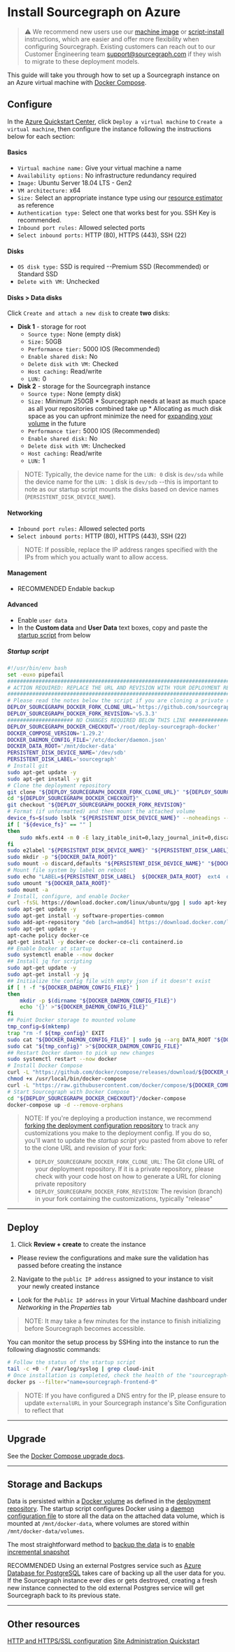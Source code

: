 # Install Sourcegraph on Azure

> ⚠️ We recommend new users use our [machine image](/admin/deploy/machine-images/index) or [script-install](/admin/deploy/single-node/script) instructions, which are easier and offer more flexibility when configuring Sourcegraph. Existing customers can reach out to our Customer Engineering team support@sourcegraph.com if they wish to migrate to these deployment models.

This guide will take you through how to set up a Sourcegraph instance on an Azure virtual machine with [Docker Compose](https://docs.docker.com/compose/).



## Configure

In the [Azure Quickstart Center](https://portal.azure.com/?quickstart=true#view/Microsoft_Azure_Resources/QuickstartCenterBlade), click `Deploy a virtual machine` to `Create a virtual machine`, then configure the instance following the instructions below for each section:

#### Basics

* `Virtual machine name:` Give your virtual machine a name
* `Availability options:` No infrastructure redundancy required
* `Image:` Ubuntu Server 18.04 LTS - Gen2
* `VM architecture:` x64
* `Size:` Select an appropriate instance type using our [resource estimator](https://docs.sourcegraph.com/admin/deploy/resource_estimator) as reference
* `Authentication type:` Select one that works best for you. SSH Key is recommended.
* `Inbound port rules:` Allowed selected ports
* `Select inbound ports:` HTTP (80), HTTPS (443), SSH (22)

#### Disks

* `OS disk type:` SSD is required --Premium SSD (Recommended) or Standard SSD
* `Delete with VM:` Unchecked

#### Disks > Data disks

Click `Create and attach a new disk` to create **two** disks:

* **Disk 1** - storage for root
   - `Source type:` None (empty disk)
   - `Size:` 50GB
   - `Performance tier:` 5000 IOS (Recommended)
   - `Enable shared disk:` No
   - `Delete disk with VM:` Checked
   - `Host caching:` Read/write
   - `LUN:` 0
* **Disk 2** - storage for the Sourcegraph instance
   - `Source type:` None (empty disk)
   - `Size:` Minimum 250GB
         * Sourcegraph needs at least as much space as all your repositories combined take up
         * Allocating as much disk space as you can upfront minimize the need for [expanding your volume](https://docs.microsoft.com/en-us/azure/virtual-machines/linux/expand-disks) in the future
   - `Performance tier:` 5000 IOS (Recommended)
   - `Enable shared disk:` No
   - `Delete disk with VM:` Unchecked
   - `Host caching:` Read/write
   - `LUN:` 1

> NOTE: Typically, the device name for the `LUN: 0` disk is `dev/sda` while the device name for the `LUN: 1` disk is `dev/sdb` --this is important to note as our startup script mounts the disks based on device names (`PERSISTENT_DISK_DEVICE_NAME`).

#### Networking

* `Inbound port rules:` Allowed selected ports
* `Select inbound ports:` HTTP (80), HTTPS (443), SSH (22)

> NOTE: If possible, replace the IP address ranges specified with the IPs from which you actually want to allow access.

#### Management

* <span class="badge badge-note">RECOMMENDED</span> Endable backup

#### Advanced

* Enable `user data`
* In the **Custom data** and **User Data** text boxes, copy and paste the [startup script](#startup-script) from below

##### Startup script

```bash
#!/usr/bin/env bash
set -euxo pipefail
###############################################################################
# ACTION REQUIRED: REPLACE THE URL AND REVISION WITH YOUR DEPLOYMENT REPO INFO
###############################################################################
# Please read the notes below the script if you are cloning a private repository
DEPLOY_SOURCEGRAPH_DOCKER_FORK_CLONE_URL='https://github.com/sourcegraph/deploy-sourcegraph-docker.git'
DEPLOY_SOURCEGRAPH_DOCKER_FORK_REVISION='v5.3.3'
##################### NO CHANGES REQUIRED BELOW THIS LINE #####################
DEPLOY_SOURCEGRAPH_DOCKER_CHECKOUT='/root/deploy-sourcegraph-docker'
DOCKER_COMPOSE_VERSION='1.29.2'
DOCKER_DAEMON_CONFIG_FILE='/etc/docker/daemon.json'
DOCKER_DATA_ROOT='/mnt/docker-data'
PERSISTENT_DISK_DEVICE_NAME='/dev/sdb'
PERSISTENT_DISK_LABEL='sourcegraph'
# Install git
sudo apt-get update -y
sudo apt-get install -y git
# Clone the deployment repository
git clone "${DEPLOY_SOURCEGRAPH_DOCKER_FORK_CLONE_URL}" "${DEPLOY_SOURCEGRAPH_DOCKER_CHECKOUT}"
cd "${DEPLOY_SOURCEGRAPH_DOCKER_CHECKOUT}"
git checkout "${DEPLOY_SOURCEGRAPH_DOCKER_FORK_REVISION}"
# Format (if unformatted) and then mount the attached volume
device_fs=$(sudo lsblk "${PERSISTENT_DISK_DEVICE_NAME}" --noheadings --output fsType)
if [ "${device_fs}" == "" ]
then
    sudo mkfs.ext4 -m 0 -E lazy_itable_init=0,lazy_journal_init=0,discard "${PERSISTENT_DISK_DEVICE_NAME}"
fi
sudo e2label "${PERSISTENT_DISK_DEVICE_NAME}" "${PERSISTENT_DISK_LABEL}"
sudo mkdir -p "${DOCKER_DATA_ROOT}"
sudo mount -o discard,defaults "${PERSISTENT_DISK_DEVICE_NAME}" "${DOCKER_DATA_ROOT}"
# Mount file system by label on reboot
sudo echo "LABEL=${PERSISTENT_DISK_LABEL}  ${DOCKER_DATA_ROOT}  ext4  discard,defaults,nofail  0  2" | sudo tee -a /etc/fstab
sudo umount "${DOCKER_DATA_ROOT}"
sudo mount -a
# Install, configure, and enable Docker
curl -fsSL https://download.docker.com/linux/ubuntu/gpg | sudo apt-key add -
sudo apt-get update -y
sudo apt-get install -y software-properties-common
sudo add-apt-repository "deb [arch=amd64] https://download.docker.com/linux/ubuntu $(lsb_release -cs) stable"
sudo apt-get update -y
apt-cache policy docker-ce
apt-get install -y docker-ce docker-ce-cli containerd.io
## Enable Docker at startup
sudo systemctl enable --now docker
## Install jq for scripting
sudo apt-get update -y
sudo apt-get install -y jq
## Initialize the config file with empty json if it doesn't exist
if [ ! -f "${DOCKER_DAEMON_CONFIG_FILE}" ]
then
    mkdir -p $(dirname "${DOCKER_DAEMON_CONFIG_FILE}")
    echo '{}' >"${DOCKER_DAEMON_CONFIG_FILE}"
fi
## Point Docker storage to mounted volume
tmp_config=$(mktemp)
trap "rm -f ${tmp_config}" EXIT
sudo cat "${DOCKER_DAEMON_CONFIG_FILE}" | sudo jq --arg DATA_ROOT "${DOCKER_DATA_ROOT}" '.["data-root"]=$DATA_ROOT' >"${tmp_config}"
sudo cat "${tmp_config}" >"${DOCKER_DAEMON_CONFIG_FILE}"
## Restart Docker daemon to pick up new changes
sudo systemctl restart --now docker
# Install Docker Compose
curl -L "https://github.com/docker/compose/releases/download/${DOCKER_COMPOSE_VERSION}/docker-compose-$(uname -s)-$(uname -m)" -o /usr/local/bin/docker-compose
chmod +x /usr/local/bin/docker-compose
curl -L "https://raw.githubusercontent.com/docker/compose/${DOCKER_COMPOSE_VERSION}/contrib/completion/bash/docker-compose" -o /etc/bash_completion.d/docker-compose
# Start Sourcegraph with Docker Compose
cd "${DEPLOY_SOURCEGRAPH_DOCKER_CHECKOUT}"/docker-compose
docker-compose up -d --remove-orphans
```

> NOTE: If you're deploying a production instance, we recommend [forking the deployment configuration repository](/admin/deploy/docker-compose/#step-1-fork-the-deployment-repository) to track any customizations you make to the deployment config. If you do so, you'll want to update the *startup script* you pasted from above to refer to the clone URL and revision of your fork:
>
> - `DEPLOY_SOURCEGRAPH_DOCKER_FORK_CLONE_URL`: The Git clone URL of your deployment repository. If it is a private repository, please check with your code host on how to generate a URL for cloning private repository
> - `DEPLOY_SOURCEGRAPH_DOCKER_FORK_REVISION`: The revision (branch) in your fork containing the customizations, typically "release"

---

## Deploy

1. Click **Review + create** to create the instance
  - Please review the configurations and make sure the validation has passed before creating the instance


2. Navigate to the `public IP address` assigned to your instance to visit your newly created instance
  - Look for the `Public IP address` in your Virtual Machine dashboard under *Networking* in the *Properties* tab

>NOTE: It may take a few minutes for the instance to finish initializing before Sourcegraph becomes accessible.

You can monitor the setup process by SSHing into the instance to run the following diagnostic commands:

```bash
# Follow the status of the startup script
tail -c +0 -f /var/log/syslog | grep cloud-init
# Once installation is completed, check the health of the "sourcegraph-frontend" container
docker ps --filter="name=sourcegraph-frontend-0"
```

> NOTE: If you have configured a DNS entry for the IP, please ensure to update `externalURL` in your Sourcegraph instance's Site Configuration to reflect that

---

## Upgrade

See the [Docker Compose upgrade docs](/admin/deploy/docker-compose/upgrade).

---

## Storage and Backups

Data is persisted within a [Docker volume](https://docs.docker.com/storage/volumes/) as defined in the [deployment repository](https://github.com/sourcegraph/deploy-sourcegraph-docker/blob/master/docker-compose/docker-compose.yaml). The startup script configures Docker using a [daemon configuration file](https://docs.docker.com/engine/reference/commandline/dockerd/#daemon-configuration-file) to store all the data on the attached data volume, which is mounted at `/mnt/docker-data`, where volumes are stored within `/mnt/docker-data/volumes`.

The most straightforward method to [backup the data](https://docs.microsoft.com/en-us/azure/virtual-machines/backup-and-disaster-recovery-for-azure-iaas-disks) is to [enable incremental snapshot](https://docs.microsoft.com/en-us/azure/virtual-machines/disks-incremental-snapshots?tabs=azure-cli)

<span class="badge badge-note">RECOMMENDED</span> Using an external Postgres service such as [Azure Database for PostgreSQL](https://learn.microsoft.com/en-us/azure/postgresql/) takes care of backing up all the user data for you. If the Sourcegraph instance ever dies or gets destroyed, creating a fresh new instance connected to the old external Postgres service will get Sourcegraph back to its previous state.

---

## Other resources

[HTTP and HTTPS/SSL configuration](/admin/http_https_configuration#sourcegraph-via-docker-compose-caddy-2)
[Site Administration Quickstart](/admin/how-to/site-admin-quickstart)
